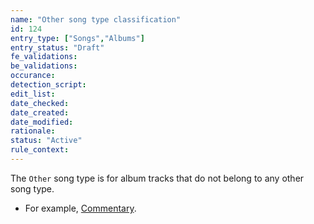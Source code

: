 ```yaml
---
name: "Other song type classification"
id: 124
entry_type: ["Songs","Albums"]
entry_status: "Draft"
fe_validations:
be_validations:
occurance:
detection_script:
edit_list:
date_checked:
date_created:
date_modified:
rationale:
status: "Active"
rule_context:
---
```

The `Other` song type is for album tracks that do not belong to any other song type.

- For example, [Commentary](https://vocadb.net/T/422/commentary).